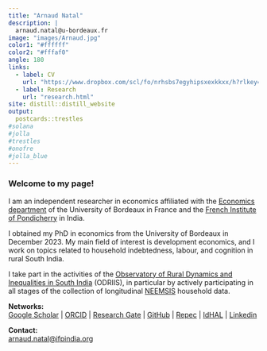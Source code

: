 ```yaml
---
title: "Arnaud Natal"
description: |
  arnaud.natal@u-bordeaux.fr
image: "images/Arnaud.jpg"
color1: "#ffffff"
color2: "#fffaf0"
angle: 180
links:
  - label: CV
    url: "https://www.dropbox.com/scl/fo/nrhsbs7egyhipsxexkkxx/h?rlkey=y8gtfg2rbun7z7eiwfvjmbp5q&dl=0"
  - label: Research
    url: "research.html"
site: distill::distill_website
output:
  postcards::trestles
#solana
#jolla  
#trestles
#onofre
#jolla_blue
---
```


### Welcome to my page!

I am an independent researcher in economics affiliated with the [Economics department](https://www.bse.u-bordeaux.fr/) of the University of Bordeaux in France and the [French Institute of Pondicherry](https://www.ifpindia.org/) in India.

I obtained my PhD in economics from the University of Bordeaux in December 2023.
My main field of interest is development economics, and I work on topics related to household indebtedness, labour, and cognition in rural South India.

I take part in the activities of the [Observatory of Rural Dynamics and Inequalities in South India](https://odriis.hypotheses.org) (ODRIIS), in particular by actively participating in all stages of the collection of longitudinal [NEEMSIS](https://neemsis.hypotheses.org/) household data.


**Networks:** <br>
[Google Scholar](https://scholar.google.com/citations?user=TkRH7poAAAAJ&hl) | [ORCID](https://www.orcid.org/0000-0003-1301-2281) | [Research Gate](https://www.researchgate.net/profile/Arnaud-Natal) | [GitHub](https://www.github.com/arnaudnatal) | [Repec](https://ideas.repec.org/f/pna744.html) | [IdHAL](https://cv.hal.science/arnaud-natal) | [Linkedin](https://www.linkedin.com/in/arnaud-natal/)

**Contact:** <br>
[arnaud.natal@ifpindia.org](mailto:arnaud.natal@ifpindia.org)
